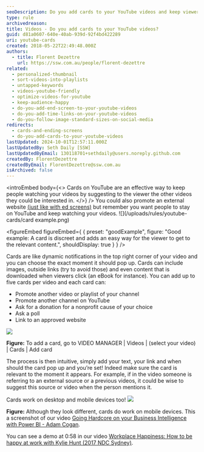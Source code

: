 ```yaml
---
seoDescription: Do you add cards to your YouTube videos and keep viewers engaged with suggested related content?
type: rule
archivedreason:
title: Videos - Do you add cards to your YouTube videos?
guid: d81a0607-640e-40ab-939d-92f4bd422289
uri: youtube-cards
created: 2018-05-22T22:49:48.000Z
authors:
  - title: Florent Dezettre
    url: https://ssw.com.au/people/florent-dezettre
related:
  - personalized-thumbnail
  - sort-videos-into-playlists
  - untapped-keywords
  - videos-youtube-friendly
  - optimize-videos-for-youtube
  - keep-audience-happy
  - do-you-add-end-screen-to-your-youtube-videos
  - do-you-add-time-links-on-your-youtube-videos
  - do-you-follow-image-standard-sizes-on-social-media
redirects:
  - cards-and-ending-screens
  - do-you-add-cards-to-your-youtube-videos
lastUpdated: 2024-10-01T12:57:11.000Z
lastUpdatedBy: Seth Daily [SSW]
lastUpdatedByEmail: 130118701+sethdaily@users.noreply.github.com
createdBy: FlorentDezettre
createdByEmail: FlorentDezettre@ssw.com.au
isArchived: false
---
```


<introEmbed
  body={<>
Cards on YouTube are an effective way to keep people watching your videos by suggesting to the viewer the other videos they could be interested in.
  </>}
/>
You could also promote an external website [(just like with ed screens)](/do-you-add-end-screen-to-your-youtube-videos) but remember you want people to stay on YouTube and keep watching your videos.
![](/uploads/rules/youtube-cards/card example.png)

<figureEmbed figureEmbed={ {
  preset: "goodExample",
  figure: "Good example: A card is discreet and adds an easy way for the viewer to get to the relevant content.",
  shouldDisplay: true
} } />


Cards are like dynamic notifications in the top right corner of your video and you can choose the exact moment it should pop up. Cards can include images, outside links (try to avoid those) and even content that is downloaded when viewers click (an eBook for instance). You can add up to five cards per video and each card can:

* Promote another video or playlist of your channel
* Promote another channel on YouTube
* Ask for a donation for a nonprofit cause of your choice
* Ask a poll
* Link to an approved website

![](/uploads/rules/youtube-cards/card.png)

**Figure:** To add a card, go to VIDEO MANAGER | Videos | (select your video) | Cards | Add card

The process is then intuitive, simply add your text, your link and when should the card pop up and you’re set! Indeed make sure the card is relevant to the moment it appears. For example, if in the video someone is referring to an external source or a previous videos, it could be wise to suggest this source or video when the person mentions it.

Cards work on desktop and mobile devices too!
![](/uploads/rules/youtube-cards/youtube-card-mobile-device.png)

**Figure:** Although they look different, cards do work on mobile devices. This a screenshot of our video [Going Hardcore on your Business Intelligence with Power BI - Adam Cogan](https://www.youtube.com/watch?v=0gSgpzmbrBM).

You can see a demo at 0:58 in our video [Workplace Happiness: How to be happy at work with Kylie Hunt (2017 NDC Sydney)](https://www.youtube.com/watch?v=gEps81rL1-Y).
